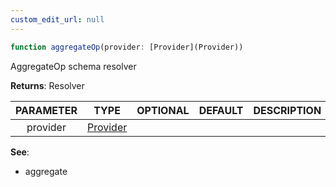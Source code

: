 ```yaml
---
custom_edit_url: null
---
```


```ts
function aggregateOp(provider: [Provider](Provider))
```

<div>

</div>

AggregateOp schema resolver

**Returns**: Resolver

|PARAMETER|TYPE|OPTIONAL|DEFAULT|DESCRIPTION|
|:---:|:---:|:---:|:---:|:---:|
|provider|[Provider](Provider)||||

**See**:
- aggregate

